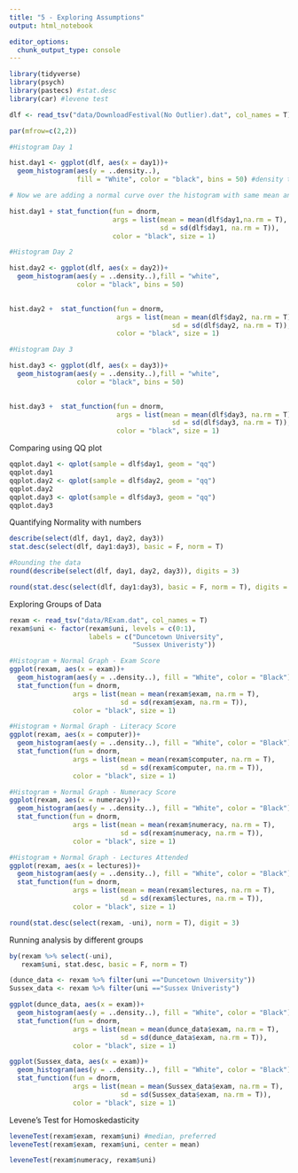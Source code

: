 ---
title: "5 - Exploring Assumptions"
output: html_notebook

editor_options: 
  chunk_output_type: console
---

```{r}
library(tidyverse)
library(psych)
library(pastecs) #stat.desc
library(car) #levene test
```


```{r}
dlf <- read_tsv("data/DownloadFestival(No Outlier).dat", col_names = T)

par(mfrow=c(2,2))

#Histogram Day 1

hist.day1 <- ggplot(dlf, aes(x = day1))+
  geom_histogram(aes(y = ..density..), 
                 fill = "White", color = "black", bins = 50) #density to plot normal. If counts, then the normal would not work

# Now we are adding a normal curve over the histogram with same mean and sd

hist.day1 + stat_function(fun = dnorm, 
                          args = list(mean = mean(dlf$day1,na.rm = T), 
                                      sd = sd(dlf$day1, na.rm = T)), 
                          color = "black", size = 1)

#Histogram Day 2

hist.day2 <- ggplot(dlf, aes(x = day2))+
  geom_histogram(aes(y = ..density..),fill = "white", 
                 color = "black", bins = 50)
 

hist.day2 +  stat_function(fun = dnorm, 
                           args = list(mean = mean(dlf$day2, na.rm = T),
                                         sd = sd(dlf$day2, na.rm = T)),
                           color = "black", size = 1)

#Histogram Day 3

hist.day3 <- ggplot(dlf, aes(x = day3))+
  geom_histogram(aes(y = ..density..),fill = "white", 
                 color = "black", bins = 50)
 

hist.day3 +  stat_function(fun = dnorm, 
                           args = list(mean = mean(dlf$day3, na.rm = T),
                                         sd = sd(dlf$day3, na.rm = T)),
                           color = "black", size = 1)

```
Comparing using QQ plot

```{r}
qqplot.day1 <- qplot(sample = dlf$day1, geom = "qq")
qqplot.day1
qqplot.day2 <- qplot(sample = dlf$day2, geom = "qq")
qqplot.day2
qqplot.day3 <- qplot(sample = dlf$day3, geom = "qq")
qqplot.day3
```

Quantifying Normality with numbers
```{r}
describe(select(dlf, day1, day2, day3))
stat.desc(select(dlf, day1:day3), basic = F, norm = T)

#Rounding the data
round(describe(select(dlf, day1, day2, day3)), digits = 3)

round(stat.desc(select(dlf, day1:day3), basic = F, norm = T), digits = 3)
```
Exploring Groups of Data

```{r}
rexam <- read_tsv("data/RExam.dat", col_names = T)
rexam$uni <- factor(rexam$uni, levels = c(0:1), 
                    labels = c("Duncetown University", 
                               "Sussex Univeristy"))

#Histogram + Normal Graph - Exam Score
ggplot(rexam, aes(x = exam))+
  geom_histogram(aes(y = ..density..), fill = "White", color = "Black") +
  stat_function(fun = dnorm, 
                args = list(mean = mean(rexam$exam, na.rm = T),
                            sd = sd(rexam$exam, na.rm = T)), 
                color = "black", size = 1)

#Histogram + Normal Graph - Literacy Score 
ggplot(rexam, aes(x = computer))+
  geom_histogram(aes(y = ..density..), fill = "White", color = "Black") +
  stat_function(fun = dnorm, 
                args = list(mean = mean(rexam$computer, na.rm = T),
                            sd = sd(rexam$computer, na.rm = T)), 
                color = "black", size = 1)

#Histogram + Normal Graph - Numeracy Score 
ggplot(rexam, aes(x = numeracy))+
  geom_histogram(aes(y = ..density..), fill = "White", color = "Black") +
  stat_function(fun = dnorm, 
                args = list(mean = mean(rexam$numeracy, na.rm = T),
                            sd = sd(rexam$numeracy, na.rm = T)), 
                color = "black", size = 1) 

#Histogram + Normal Graph - Lectures Attended 
ggplot(rexam, aes(x = lectures))+
  geom_histogram(aes(y = ..density..), fill = "White", color = "Black") +
  stat_function(fun = dnorm, 
                args = list(mean = mean(rexam$lectures, na.rm = T),
                            sd = sd(rexam$lectures, na.rm = T)), 
                color = "black", size = 1)

round(stat.desc(select(rexam, -uni), norm = T), digit = 3)
```

Running analysis by different groups

```{r}
by(rexam %>% select(-uni), 
   rexam$uni, stat.desc, basic = F, norm = T)

(dunce_data <- rexam %>% filter(uni =="Duncetown University"))
Sussex_data <- rexam %>% filter(uni =="Sussex Univeristy")

ggplot(dunce_data, aes(x = exam))+
  geom_histogram(aes(y = ..density..), fill = "White", color = "Black") +
  stat_function(fun = dnorm, 
                args = list(mean = mean(dunce_data$exam, na.rm = T),
                            sd = sd(dunce_data$exam, na.rm = T)), 
                color = "black", size = 1)

ggplot(Sussex_data, aes(x = exam))+
  geom_histogram(aes(y = ..density..), fill = "White", color = "Black") +
  stat_function(fun = dnorm, 
                args = list(mean = mean(Sussex_data$exam, na.rm = T),
                            sd = sd(Sussex_data$exam, na.rm = T)), 
                color = "black", size = 1)

```
Levene's Test for Homoskedasticity

```{r}
leveneTest(rexam$exam, rexam$uni) #median, preferred
leveneTest(rexam$exam, rexam$uni, center = mean)

leveneTest(rexam$numeracy, rexam$uni) 

```




 































